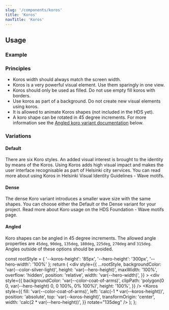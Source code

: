 ```yaml
---
slug: '/components/koros'
title: 'Koros'
navTitle: 'Koros'
---
```




## Usage

### Example

<PlaygroundPreview>
  <div role="img" aria-label="Wave motif example">
    <Koros type="basic" />
  </div>
</PlaygroundPreview>

### Principles

- Koros width should always match the screen width.
- Koros is a very powerful visual element. Use them sparingly in one view.
- Koros should only be used as filled. Do not use empty fill koros with borders.
- Use koros as part of a background. Do not create new visual elements using koros.
- It is allowed to animate Koros shapes (not included in the HDS yet).
- A koro shape can be rotated in 45 degree increments. For more information see the [Angled koro variant documentation](#angled) below.

### Variations

#### Default

There are six Koro styles. An added visual interest is brought to the identity by means of the Koros. Using Koros adds high visual impact and makes the user interface recognisable as part of Helsinki city services.
You can read more about using Koros in <ExternalLink href="https://brand.hel.fi/en/wave-motifs/">Helsinki Visual Identity Guidelines - Wave motifs</ExternalLink>.

<PlaygroundPreview>
  <div role="img" aria-label="Wave motif, shape examples">
    <Koros type="basic" style={{marginBottom: 'var(--spacing-xs'}}/>
    <Koros type="beat" style={{marginBottom: 'var(--spacing-xs'}} />
    <Koros type="pulse" style={{marginBottom: 'var(--spacing-xs'}} />
    <Koros type="wave" style={{marginBottom: 'var(--spacing-xs'}} />
    <Koros type="storm" style={{marginBottom: 'var(--spacing-xs'}} />
    <Koros type="calm" />
  </div>
</PlaygroundPreview>

#### Dense

The dense Koro variant introduces a smaller wave size with the same shapes. You can choose either the Default or the Dense variant for your project. Read more about Koro usage on the <InternalLink href="/foundation/visual-assets/wave-motifs">HDS Foundation - Wave motifs page</InternalLink>.

<PlaygroundPreview>
  <div role="img" aria-label="Wave motif, dense variant shape examples">
    <Koros dense type="basic" style={{marginBottom: 'var(--spacing-xs'}} />
    <Koros dense type="beat" style={{marginBottom: 'var(--spacing-xs'}} />
    <Koros dense type="pulse" style={{marginBottom: 'var(--spacing-xs'}} />
    <Koros dense type="wave" style={{marginBottom: 'var(--spacing-xs'}} />
    <Koros dense type="storm" style={{marginBottom: 'var(--spacing-xs'}} />
    <Koros dense type="calm" />
  </div>
</PlaygroundPreview>

#### Angled

Koro shapes can be angled in 45 degree increments. The allowed angle properties are `45deg`, `90deg`, `135deg`, `180deg`, `225deg`, `270deg` and `315deg`. Angles outside of these options should be avoided.

  const rootStyle = { '--koros-height': '85px', '--hero-height': '300px', '--hero-width': '100%' };
  return (
    <div
      style={{
        ...rootStyle,
        backgroundColor: 'var(--color-silver-light)',
        height: 'var(--hero-height)',
        maxWidth: '100%',
        overflow: 'hidden',
        position: 'relative',
        width: 'var(--hero-width)',
      }}
    >
      <div
        style={{
          backgroundColor: 'var(--color-coat-of-arms)',
          clipPath: 'polygon(0 0, var(--hero-height) 0, 0 100%, 0% 100%)',
          height: '100%',
        }}
      />
      <Koros
        style={{
          fill: 'var(--color-coat-of-arms)',
          left: 'calc(-1 * var(--koros-height))',
          position: 'absolute',
          top: 'var(--koros-height)',
          transformOrigin: 'center',
          width: 'calc(2 * var(--hero-height))',
        }}
        rotate="135deg"
      />
    </div>
  );
};

<PlaygroundPreview>
  <div role="img" aria-label="Wave motif, angled variation example">
    <AngledVariation />
  </div>
</PlaygroundPreview>
